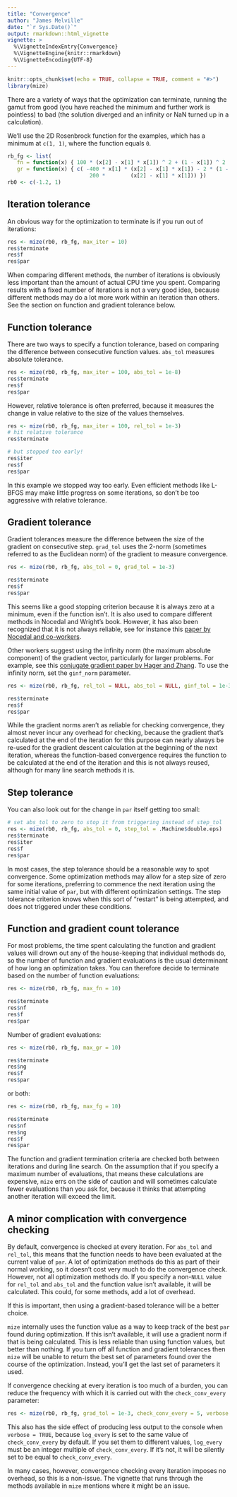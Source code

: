 ```yaml
---
title: "Convergence"
author: "James Melville"
date: "`r Sys.Date()`"
output: rmarkdown::html_vignette
vignette: >
  %\VignetteIndexEntry{Convergence}
  %\VignetteEngine{knitr::rmarkdown}
  %\VignetteEncoding{UTF-8}
---
```


```r
knitr::opts_chunk$set(echo = TRUE, collapse = TRUE, comment = "#>")
library(mize)
```

There are a variety of ways that the optimization can terminate, running the 
gamut from good (you have reached the minimum and further work is pointless) to
bad (the solution diverged and an infinity or NaN turned up in a calculation).

We'll use the 2D Rosenbrock function for the examples, which has a minimum at
`c(1, 1)`, where the function equals `0`.

```r
rb_fg <- list(
   fn = function(x) { 100 * (x[2] - x[1] * x[1]) ^ 2 + (1 - x[1]) ^ 2  },
   gr = function(x) { c( -400 * x[1] * (x[2] - x[1] * x[1]) - 2 * (1 - x[1]),
                          200 *        (x[2] - x[1] * x[1])) })
rb0 <- c(-1.2, 1)
```

## Iteration tolerance

An obvious way for the optimization to terminate is if you run out of 
iterations:

```r
res <- mize(rb0, rb_fg, max_iter = 10)
res$terminate
res$f
res$par
```

When comparing different methods, the number of iterations is obviously less
important than the amount of actual CPU time you spent. Comparing results
with a fixed number of iterations is not a very good idea, because different
methods may do a lot more work within an iteration than others. See the 
section on function and gradient tolerance below.

## Function tolerance

There are two ways to specify a function tolerance, based on comparing the
difference between consecutive function values. `abs_tol` measures absolute
tolerance.

```r
res <- mize(rb0, rb_fg, max_iter = 100, abs_tol = 1e-8)
res$terminate
res$f
res$par
```

However, relative tolerance is often preferred, because it measures the change 
in value relative to the size of the values themselves. 

```r
res <- mize(rb0, rb_fg, max_iter = 100, rel_tol = 1e-3)
# hit relative tolerance
res$terminate

# but stopped too early!
res$iter
res$f
res$par
```
In this example we stopped way too early. Even efficient methods like L-BFGS 
may make little progress on some iterations, so don't be too aggressive with 
relative tolerance.

## Gradient tolerance

Gradient tolerances measure the difference between the size of the gradient on
consecutive step. `grad_tol` uses the 2-norm (sometimes referred to as the
Euclidean norm) of the gradient to measure convergence.

```r
res <- mize(rb0, rb_fg, abs_tol = 0, grad_tol = 1e-3)

res$terminate
res$f
res$par
```

This seems like a good stopping criterion because it is always zero at a
minimum, even if the function isn't. It is also used to compare different
methods in Nocedal and Wright's book. However, it has also been recognized that
it is not always reliable, see for instance this 
[paper by Nocedal and co-workers](https://dx.doi.org/10.1023/A:1014897230089).

Other workers suggest using the infinity norm (the maximum absolute component)
of the gradient vector, particularly for larger problems. For example, see this
[conjugate gradient paper by Hager and Zhang](https://dx.doi.org/10.1137/030601880).
To use the infinity norm, set the `ginf_norm` parameter.

```r
res <- mize(rb0, rb_fg, rel_tol = NULL, abs_tol = NULL, ginf_tol = 1e-3)

res$terminate
res$f
res$par
```

While the gradient norms aren't as reliable for checking convergence, they 
almost never incur any overhead for checking, because the gradient that's 
calculated at the end of the iteration for this purpose can nearly always be
re-used for the gradient descent calculation at the beginning of the next
iteration, whereas the function-based convergence requires the function to be
calculated at the end of the iteration and this is not always reused, although
for many line search methods it is.

## Step tolerance

You can also look out for the change in `par` itself getting too small:

```r
# set abs_tol to zero to stop it from triggering instead of step_tol
res <- mize(rb0, rb_fg, abs_tol = 0, step_tol = .Machine$double.eps)
res$terminate
res$iter
res$f
res$par
```

In most cases, the step tolerance should be a reasonable way to spot 
convergence. Some optimization methods may allow for a step size of zero for 
some iterations, preferring to commence the next iteration using the same 
initial value of `par`, but with different optimization settings. The step 
tolerance criterion knows when this sort of "restart" is being attempted, and 
does not triggered under these conditions.

## Function and gradient count tolerance

For most problems, the time spent calculating the function and gradient values 
will drown out any of the house-keeping that individual methods do, so the 
number of function and gradient evaluations is the usual determinant of how long
an optimization takes. You can therefore decide to terminate based on the number
of function evaluations:

```r
res <- mize(rb0, rb_fg, max_fn = 10)

res$terminate
res$nf
res$f
res$par
```

Number of gradient evaluations:

```r
res <- mize(rb0, rb_fg, max_gr = 10)

res$terminate
res$ng
res$f
res$par
```

or both:

```r
res <- mize(rb0, rb_fg, max_fg = 10)

res$terminate
res$nf
res$ng
res$f
res$par
```

The function and gradient termination criteria are checked both between 
iterations and during line search. On the assumption that if you specify 
a maximum number of evaluations, that means these calculations are expensive,
`mize` errs on the side of caution and will sometimes calculate fewer 
evaluations than you ask for, because it thinks that attempting another 
iteration will exceed the limit.

## A minor complication with convergence checking

By default, convergence is checked at every iteration. For `abs_tol` and 
`rel_tol`, this means that the function needs to have been evaluated at the
current value of `par`. A lot of optimization methods do this as part of their
normal working, so it doesn't cost very much to do the convergence check.
However, not all optimization methods do. If you specify a non-`NULL` value for
`rel_tol` and `abs_tol` and the function value isn't available, it will be
calculated. This could, for some methods, add a lot of overhead.

If this is important, then using a gradient-based tolerance will be a better 
choice.

`mize` internally uses the function value as a way to keep track of the best 
`par` found during optimization. If this isn't available, it will use a gradient
norm if that is being calculated. This is less reliable than using function
values, but better than nothing. If you turn off all function and gradient
tolerances then `mize` will be unable to return the best set of parameters found
over the course of the optimization. Instead, you'll get the last set of
parameters it used.

If convergence checking at every iteration is too much of a burden, you can 
reduce the frequency with which it is carried out with the `check_conv_every` 
parameter:

```r
res <- mize(rb0, rb_fg, grad_tol = 1e-3, check_conv_every = 5, verbose = TRUE)
```

This also has the side effect of producing less output to the console when 
`verbose = TRUE`, because `log_every` is set to the same value of 
`check_conv_every` by default. If you set them to different values, `log_every` 
must be an integer multiple of `check_conv_every`. If it's not, it will be 
silently set to be equal to `check_conv_every`.

In many cases, however, convergence checking every iteration imposes no 
overhead, so this is a non-issue. The vignette that runs through the methods
available in `mize` mentions where it might be an issue.
